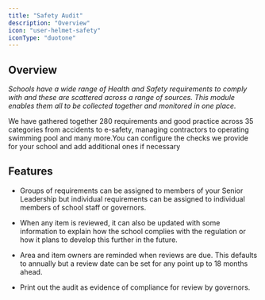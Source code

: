 ```yaml
---
title: "Safety Audit"
description: "Overview"
icon: "user-helmet-safety"
iconType: "duotone"
---
```



<ModuleCards />

## Overview

*Schools have a wide range of Health and Safety requirements to comply with and these are scattered across a range of
sources. This module enables them all to be collected together and monitored in one place.*

We have gathered together 280 requirements and good practice across 35 categories from accidents to e-safety, managing
contractors to operating swimming pool and many more.You can configure the checks we provide for your school and add
additional ones if necessary

## Features

* Groups of requirements can be assigned to members of your Senior Leadership but individual requirements can be
assigned to individual members of school staff or governors.

* When any item is reviewed, it can also be updated with some information to explain how the school complies with the
regulation or how it plans to develop this further in the future.

* Area and item owners are reminded when reviews are due. This defaults to annually but a review date can be set for any
point up to 18 months ahead.

* Print out the audit as evidence of compliance for review by governors.



<NextSteps/>
